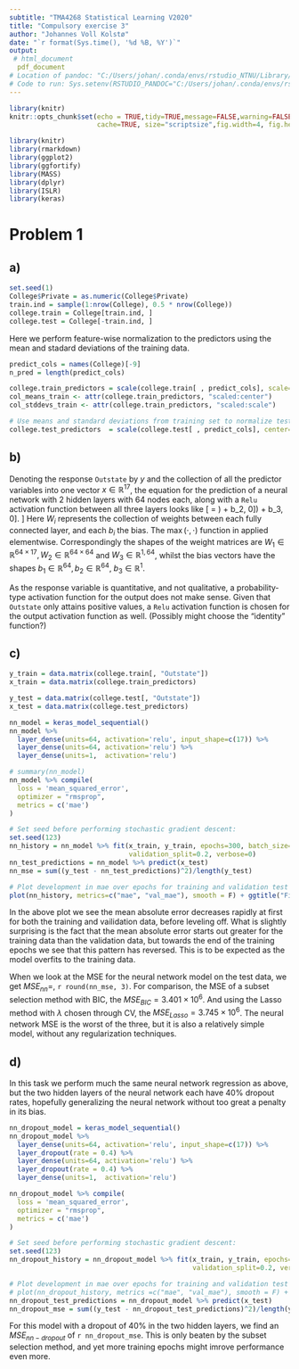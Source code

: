 ```yaml
---
subtitle: "TMA4268 Statistical Learning V2020"
title: "Compulsory exercise 3"
author: "Johannes Voll Kolstø"
date: "`r format(Sys.time(), '%d %B, %Y')`"
output: 
 # html_document
  pdf_document
# Location of pandoc: "C:/Users/johan/.conda/envs/rstudio_NTNU/Library/Scripts/pandoc"
# Code to run: Sys.setenv(RSTUDIO_PANDOC="C:/Users/johan/.conda/envs/rstudio_NTNU/Library/Scripts/pandoc")
---
```

  
```r
library(knitr)
knitr::opts_chunk$set(echo = TRUE,tidy=TRUE,message=FALSE,warning=FALSE,strip.white=TRUE,prompt=FALSE,
                      cache=TRUE, size="scriptsize",fig.width=4, fig.height=3)
```

```r
library(knitr)
library(rmarkdown)
library(ggplot2)
library(ggfortify)
library(MASS)
library(dplyr)
library(ISLR)
library(keras)
```
# Problem 1

## a)
```r
set.seed(1)
College$Private = as.numeric(College$Private)
train.ind = sample(1:nrow(College), 0.5 * nrow(College))
college.train = College[train.ind, ]
college.test = College[-train.ind, ]
```
Here we perform feature-wise normalization to the predictors using the mean and stadard deviations of the training data.
```r
predict_cols = names(College)[-9]
n_pred = length(predict_cols)

college.train_predictors = scale(college.train[ , predict_cols], scale=T)  # Mean: 0, sd: 1.
col_means_train <- attr(college.train_predictors, "scaled:center") 
col_stddevs_train <- attr(college.train_predictors, "scaled:scale")

# Use means and standard deviations from training set to normalize test set
college.test_predictors  = scale(college.test[ , predict_cols], center=col_means_train, scale=col_stddevs_train)  
```


## b)
Denoting the response `Outstate` by $y$ and the collection of all the predictor variables into one vector $x \in \mathbb{R}^{17}$, 
the equation for the prediction of a neural network with 2 hidden layers with $64$ nodes each, along with a `Relu` activation function between all three layers looks like
\[
\hat{y} = \max[W_3(\max[W_2(\max[W_1x + b_1, 0]) + b_2, 0]) + b_3, 0].
\]
Here $W_i$ represents the collection of weights between each fully connected layer, and each $b_i$ the bias. The $\max(\cdot, \cdot)$ function in applied elementwise. Correspondingly the shapes of the weight matrices are $W_1 \in \mathbb{R}^{64\times 17},  W_2 \in \mathbb{R}^{64\times 64}$ and $W_3 \in \mathbb{R}^{1, 64}$, whilst the bias vectors have the shapes $b_1 \in \mathbb{R}^{64}, b_2 \in \mathbb{R}^{64},~ b_3 \in \mathbb{R}^{1}$.

As the response variable is quantitative, and not qualitative, a probability-type activation function for the output does not make sense. Given that `Outstate` only attains positive values, a `Relu` activation function is chosen for the output activation function as well. (Possibly might choose the "identity" function?)

## c)
```r
y_train = data.matrix(college.train[, "Outstate"])
x_train = data.matrix(college.train_predictors)

y_test = data.matrix(college.test[, "Outstate"])
x_test = data.matrix(college.test_predictors)

nn_model = keras_model_sequential()
nn_model %>% 
  layer_dense(units=64, activation='relu', input_shape=c(17)) %>%
  layer_dense(units=64, activation='relu') %>%
  layer_dense(units=1,  activation='relu')

# summary(nn_model)
nn_model %>% compile(
  loss = 'mean_squared_error',
  optimizer = "rmsprop",
  metrics = c('mae')
)

# Set seed before performing stochastic gradient descent:
set.seed(123)
nn_history = nn_model %>% fit(x_train, y_train, epochs=300, batch_size=8, 
                              validation_split=0.2, verbose=0)
nn_test_predictions = nn_model %>% predict(x_test)
nn_mse = sum((y_test - nn_test_predictions)^2)/length(y_test)

# Plot development in mae over epochs for training and validation test set:
plot(nn_history, metrics=c("mae", "val_mae"), smooth = F) + ggtitle("Fitted model")
```

In the above plot we see the mean absolute error decreases rapidly at first for both the training and vailidation data, before leveling off. What is slightly surprising is the fact that the mean absolute error starts out greater for the training data than the validation data, but towards the end of the training epochs we see that this pattern has reversed. This is to be expected as the model overfits to the training data.

When we look at the MSE for the neural network model on the test data, we get $MSE_{nn}=$, `r round(nn_mse, 3)`. For comparison, the MSE of a subset selection method with BIC, the $MSE_{BIC}= 3.401\times 10^6$. And using the Lasso method with $\lambda$ chosen through CV, the $MSE_{Lasso} = 3.745\times 10^6$. The neural network MSE is the worst of the three, but it is also a relatively simple model, without any regularization techniques.

## d)
In this task we perform much the same neural network regression as above, but the two hidden layers of the neural network each have $40\%$ dropout rates, hopefully generalizing the neural network without too great a penalty in its bias. 
```r
nn_dropout_model = keras_model_sequential()
nn_dropout_model %>% 
  layer_dense(units=64, activation='relu', input_shape=c(17)) %>%
  layer_dropout(rate = 0.4) %>% 
  layer_dense(units=64, activation='relu') %>%
  layer_dropout(rate = 0.4) %>% 
  layer_dense(units=1,  activation='relu')

nn_dropout_model %>% compile(
  loss = 'mean_squared_error',
  optimizer = "rmsprop",
  metrics = c('mae')
)

# Set seed before performing stochastic gradient descent:
set.seed(123)
nn_dropout_history = nn_dropout_model %>% fit(x_train, y_train, epochs=300, batch_size=8, 
                                              validation_split=0.2, verbose=0)

# Plot development in mae over epochs for training and validation test set:
# plot(nn_dropout_history, metrics =c("mae", "val_mae"), smooth = F) + ggtitle("Fitted model")
nn_dropout_test_predictions = nn_dropout_model %>% predict(x_test)
nn_dropout_mse = sum((y_test - nn_dropout_test_predictions)^2)/length(y_test)
```
For this model with a dropout of $40\%$ in the two hidden layers, we find an $MSE_{nn-dropout}$ of `r nn_dropout_mse`. This is only beaten by the subset selection method, and yet more training epochs might imrove performance even more. 
